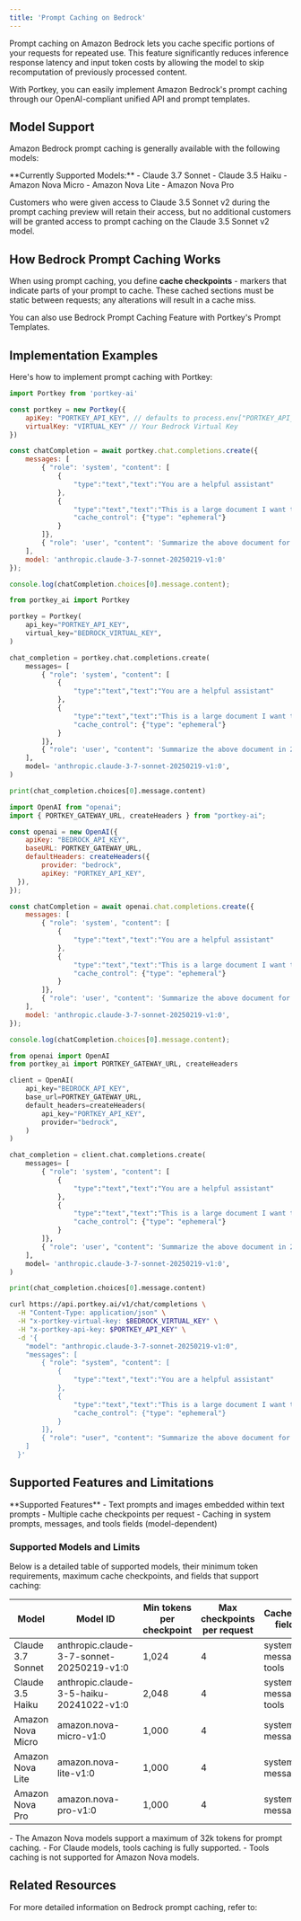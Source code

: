 ```yaml
---
title: 'Prompt Caching on Bedrock'
---
```


Prompt caching on Amazon Bedrock lets you cache specific portions of your requests for repeated use. This feature significantly reduces inference response latency and input token costs by allowing the model to skip recomputation of previously processed content.

With Portkey, you can easily implement Amazon Bedrock's prompt caching through our OpenAI-compliant unified API and prompt templates.

## Model Support

Amazon Bedrock prompt caching is generally available with the following models:

<Info>
**Currently Supported Models:**
- Claude 3.7 Sonnet
- Claude 3.5 Haiku
- Amazon Nova Micro
- Amazon Nova Lite
- Amazon Nova Pro

Customers who were given access to Claude 3.5 Sonnet v2 during the prompt caching preview will retain their access, but no additional customers will be granted access to prompt caching on the Claude 3.5 Sonnet v2 model.
</Info>

## How Bedrock Prompt Caching Works

When using prompt caching, you define **cache checkpoints** - markers that indicate parts of your prompt to cache. These cached sections must be static between requests; any alterations will result in a cache miss.

<Note>
    You can also use Bedrock Prompt Caching Feature with Portkey's Prompt Templates.
</Note>



## Implementation Examples

Here's how to implement prompt caching with Portkey:

<CodeGroup>

```javascript NodeJS
import Portkey from 'portkey-ai'

const portkey = new Portkey({
    apiKey: "PORTKEY_API_KEY", // defaults to process.env["PORTKEY_API_KEY"]
    virtualKey: "VIRTUAL_KEY" // Your Bedrock Virtual Key
})

const chatCompletion = await portkey.chat.completions.create({
    messages: [
        { "role": 'system', "content": [
            {
                "type":"text","text":"You are a helpful assistant"
            },
            {
                "type":"text","text":"This is a large document I want to cache...",
                "cache_control": {"type": "ephemeral"}
            }
        ]},
        { "role": 'user', "content": 'Summarize the above document for me in 20 words' }
    ],
    model: 'anthropic.claude-3-7-sonnet-20250219-v1:0'
});

console.log(chatCompletion.choices[0].message.content);
```

```python Python
from portkey_ai import Portkey

portkey = Portkey(
    api_key="PORTKEY_API_KEY",
    virtual_key="BEDROCK_VIRTUAL_KEY",
)

chat_completion = portkey.chat.completions.create(
    messages= [
        { "role": 'system', "content": [
            {
                "type":"text","text":"You are a helpful assistant"
            },
            {
                "type":"text","text":"This is a large document I want to cache...",
                "cache_control": {"type": "ephemeral"}
            }
        ]},
        { "role": 'user', "content": 'Summarize the above document in 20 words' }
    ],
    model= 'anthropic.claude-3-7-sonnet-20250219-v1:0',
)

print(chat_completion.choices[0].message.content)
```

```javascript OpenAI NodeJS
import OpenAI from "openai";
import { PORTKEY_GATEWAY_URL, createHeaders } from "portkey-ai";

const openai = new OpenAI({
    apiKey: "BEDROCK_API_KEY",
    baseURL: PORTKEY_GATEWAY_URL,
    defaultHeaders: createHeaders({
        provider: "bedrock",
        apiKey: "PORTKEY_API_KEY",
  }),
});

const chatCompletion = await openai.chat.completions.create({
    messages: [
        { "role": 'system', "content": [
            {
                "type":"text","text":"You are a helpful assistant"
            },
            {
                "type":"text","text":"This is a large document I want to cache...",
                "cache_control": {"type": "ephemeral"}
            }
        ]},
        { "role": 'user', "content": 'Summarize the above document for me in 20 words' }
    ],
    model: 'anthropic.claude-3-7-sonnet-20250219-v1:0',
});

console.log(chatCompletion.choices[0].message.content);
```

```python OpenAI Python
from openai import OpenAI
from portkey_ai import PORTKEY_GATEWAY_URL, createHeaders

client = OpenAI(
    api_key="BEDROCK_API_KEY",
    base_url=PORTKEY_GATEWAY_URL,
    default_headers=createHeaders(
        api_key="PORTKEY_API_KEY",
        provider="bedrock",
    )
)

chat_completion = client.chat.completions.create(
    messages= [
        { "role": 'system', "content": [
            {
                "type":"text","text":"You are a helpful assistant"
            },
            {
                "type":"text","text":"This is a large document I want to cache...",
                "cache_control": {"type": "ephemeral"}
            }
        ]},
        { "role": 'user', "content": 'Summarize the above document in 20 words' }
    ],
    model= 'anthropic.claude-3-7-sonnet-20250219-v1:0',
)

print(chat_completion.choices[0].message.content)
```

```sh REST API
curl https://api.portkey.ai/v1/chat/completions \
  -H "Content-Type: application/json" \
  -H "x-portkey-virtual-key: $BEDROCK_VIRTUAL_KEY" \
  -H "x-portkey-api-key: $PORTKEY_API_KEY" \
  -d '{
    "model": "anthropic.claude-3-7-sonnet-20250219-v1:0",
    "messages": [
        { "role": "system", "content": [
            {
                "type":"text","text":"You are a helpful assistant"
            },
            {
                "type":"text","text":"This is a large document I want to cache...",
                "cache_control": {"type": "ephemeral"}
            }
        ]},
        { "role": "user", "content": "Summarize the above document for me in 20 words" }
    ]
  }'
```

</CodeGroup>

## Supported Features and Limitations

<Info>
**Supported Features**
- Text prompts and images embedded within text prompts
- Multiple cache checkpoints per request
- Caching in system prompts, messages, and tools fields (model-dependent)
</Info>

### Supported Models and Limits

Below is a detailed table of supported models, their minimum token requirements, maximum cache checkpoints, and fields that support caching:

| Model | Model ID | Min tokens per checkpoint | Max checkpoints per request | Cacheable fields |
|-------|----------|---------------------------|--------------------------|-----------------|
| Claude 3.7 Sonnet | anthropic.claude-3-7-sonnet-20250219-v1:0 | 1,024 | 4 | system, messages, tools |
| Claude 3.5 Haiku | anthropic.claude-3-5-haiku-20241022-v1:0 | 2,048 | 4 | system, messages, tools |
| Amazon Nova Micro | amazon.nova-micro-v1:0 | 1,000 | 4 | system, messages |
| Amazon Nova Lite | amazon.nova-lite-v1:0 | 1,000 | 4 | system, messages |
| Amazon Nova Pro | amazon.nova-pro-v1:0 | 1,000 | 4 | system, messages |

<Note>
- The Amazon Nova models support a maximum of 32k tokens for prompt caching.
- For Claude models, tools caching is fully supported.
- Tools caching is not supported for Amazon Nova models.
</Note>


## Related Resources
<Card title="AWS Bedrock Prompt Caching Docs" href="https://docs.aws.amazon.com/bedrock/latest/userguide/prompt-caching.html">
For more detailed information on Bedrock prompt caching, refer to:
</Card>
